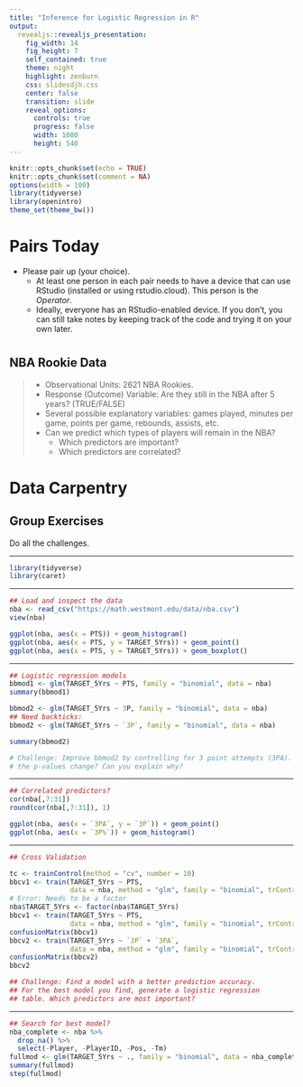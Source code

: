 ```yaml
---
title: "Inference for Logistic Regression in R"
output: 
  revealjs::revealjs_presentation:
    fig_width: 14 
    fig_height: 7
    self_contained: true
    theme: night
    highlight: zenburn
    css: slidesdjh.css
    center: false
    transition: slide
    reveal_options:
      controls: true
      progress: false
      width: 1080
      height: 540
---
```


```r
knitr::opts_chunk$set(echo = TRUE)
knitr::opts_chunk$set(comment = NA)
options(width = 100)
library(tidyverse)
library(openintro)
theme_set(theme_bw())
```

# Pairs Today

- Please pair up (your choice).
    - At least one person in each pair needs to have a device that can use RStudio (installed or using rstudio.cloud). This person is the *Operator*.
    - Ideally, everyone has an RStudio-enabled device. If you don't, you can still take notes by keeping track of the code and trying it on your own later.
    
# {data-background="https://s3media.247sports.com/Uploads/Assets/933/733/9733933.png" data-background-size="contain"}

## NBA Rookie Data

>- Observational Units: 2621 NBA Rookies.
>- Response (Outcome) Variable: Are they still in the NBA after 5 years? (TRUE/FALSE)
>- Several possible explanatory variables: games played, minutes per game, points per game, rebounds, assists, etc.
>- Can we predict which types of players will remain in the NBA?
>    - Which predictors are important?
>    - Which predictors are correlated?

# Data Carpentry

## Group Exercises

Do all the challenges.

---

```r
library(tidyverse)
library(caret)
```

---

```r
## Load and inspect the data
nba <- read_csv("https://math.westmont.edu/data/nba.csv")
view(nba)

ggplot(nba, aes(x = PTS)) + geom_histogram()
ggplot(nba, aes(x = PTS, y = TARGET_5Yrs)) + geom_point()
ggplot(nba, aes(x = PTS, y = TARGET_5Yrs)) + geom_boxplot()
```

---

```r
## Logistic regression models
bbmod1 <- glm(TARGET_5Yrs ~ PTS, family = "binomial", data = nba)
summary(bbmod1)

bbmod2 <- glm(TARGET_5Yrs ~ 3P, family = "binomial", data = nba)
## Need backticks:
bbmod2 <- glm(TARGET_5Yrs ~ `3P`, family = "binomial", data = nba)

summary(bbmod2)

# Challenge: Improve bbmod2 by controlling for 3 point attempts (3PA). Do
# the p-values change? Can you explain why?

```

---

```r
## Correlated predictors?
cor(nba[,7:31])
round(cor(nba[,7:31]), 1)

ggplot(nba, aes(x = `3PA`, y = `3P`)) + geom_point()
ggplot(nba, aes(x = `3P%`)) + geom_histogram()
```

---

```r
## Cross Validation

tc <- trainControl(method = "cv", number = 10)
bbcv1 <- train(TARGET_5Yrs ~ PTS, 
               data = nba, method = "glm", family = "binomial", trControl = tc)
# Error: Needs to be a factor
nba$TARGET_5Yrs <- factor(nba$TARGET_5Yrs)
bbcv1 <- train(TARGET_5Yrs ~ PTS, 
               data = nba, method = "glm", family = "binomial", trControl = tc)
confusionMatrix(bbcv1)
bbcv2 <- train(TARGET_5Yrs ~ `3P` + `3PA`, 
               data = nba, method = "glm", family = "binomial", trControl = tc)
confusionMatrix(bbcv2)
bbcv2

## Challenge: Find a model with a better prediction accuracy.
## For the best model you find, generate a logistic regression 
## table. Which predictors are most important? 
```

---

```r
## Search for best model?
nba_complete <- nba %>%
  drop_na() %>%
  select(-Player, -PlayerID, -Pos, -Tm)
fullmod <- glm(TARGET_5Yrs ~ ., family = "binomial", data = nba_complete)
summary(fullmod)
step(fullmod)
```
